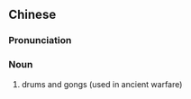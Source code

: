 {{also|钟鼓}}
==Chinese==
{{zh-forms|s=钟鼓}}

===Pronunciation===
{{zh-pron
|m=zhōnggǔ
|cat=n
}}

===Noun===
{{zh-noun}}

# {{lb|zh|archaic}} drums and gongs (used in ancient warfare)